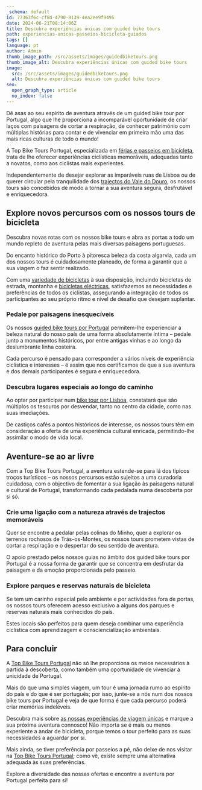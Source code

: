 ```yaml
---
_schema: default
id: 77363f6c-cf8d-4790-9139-4ea2ee9f9495
date: 2024-06-21T08:14:06Z
title: Descubra experiências únicas com guided bike tours
path: experiencias-unicas-passeios-bicicleta-guiados
tags: []
language: pt
author: Admin
thumb_image_path: /src/assets/images/guidedbiketours.png
thumb_image_alt: Descubra experiências únicas com guided bike tours
image:
  src: /src/assets/images/guidedbiketours.png
  alt: Descubra experiências únicas com guided bike tours
seo:
  open_graph_type: article
  no_index: false
---
```

Dê asas ao seu espírito de aventura através de um guided bike tour por Portugal,
algo que lhe proporciona a incomparável oportunidade de criar laços com
paisagens de cortar a respiração, de conhecer património com múltiplas histórias
para contar e de vivenciar em primeira mão uma das mais ricas culturas de todo o
mundo!

A Top Bike Tours Portugal, especializada em [férias e passeios em bicicleta](https://topbiketoursportugal.com/pt/), trata de
lhe oferecer experiências ciclísticas memoráveis, adequadas tanto a novatos, como aos ciclistas mais experientes.

Independentemente de desejar explorar as imparáveis ruas de Lisboa ou de querer
circular pela tranquilidade dos [trajectos do Vale do Douro](https://topbiketoursportugal.com/pt/posts/descubra-as-maravilhas-de-portugal-com-passeios-de-bicicleta-pelo-vale-do-douro/), os nossos tours são concebidos de modo a tornar a sua aventura segura, desfrutável e enriquecedora.

## Explore novos percursos com os nossos tours de bicicleta

Descubra novas rotas com os nossos bike tours e abra as portas a todo um mundo
repleto de aventura pelas mais diversas paisagens portuguesas.

Do encanto histórico do Porto à pitoresca beleza da costa algarvia, cada um dos
nossos tours é cuidadosamente planeado, de forma a garantir que a sua viagem o
faz sentir realizado.

Com uma [variedade de bicicletas](https://topbiketoursportugal.com/pt/bicicletas/) à sua disposição, incluindo bicicletas de estrada, montanha e [bicicletas eléctricas](https://topbiketoursportugal.com/pt/posts/bicicletas-electricas-como-e-que-estas-podem-ajuda-lo-nas-rotas-ciclisticas-mais-dificeis/), satisfazemos as necessidades e preferências de todos os ciclistas, assegurando a integração de todos os participantes ao seu próprio ritmo e nível de desafio que desejam suplantar.

### Pedale por paisagens inesquecíveis

Os nossos [guided bike tours por Portugal](https://topbiketoursportugal.com/pt/blog/Porque-passeio-com-guia-em-bicicleta-portugal/) permitem-lhe experienciar a beleza natural do nosso país de uma forma absolutamente íntima – pedale junto a monumentos históricos, por entre antigas vinhas e ao longo da deslumbrante linha costeira.

Cada percurso é pensado para corresponder a vários níveis de experiência
ciclística e interesses – é assim que nos certificamos de que a sua aventura e
dos demais participantes é segura e enriquecedora.

### Descubra lugares especiais ao longo do caminho

Ao optar por participar num [bike tour por Lisboa](https://topbiketoursportugal.com/pt/posts/passeio-de-bicicleta-em-lisboa-uma-aventura-imperdivel/), constatará que são múltiplos os tesouros por desvendar, tanto no centro da cidade, como nas suas imediações.

De castiços cafés a pontos históricos de interesse, os nossos tours têm em
consideração a oferta de uma experiência cultural enricada, permitindo-lhe
assimilar o modo de vida local.

## Aventure-se ao ar livre

Com a Top Bike Tours Portugal, a aventura estende-se para lá dos típicos troços
turísticos – os nossos percursos estão sujeitos a uma curadoria cuidadosa, com o
objectivo de fomentar a sua ligação às paisagens natural e cultural de Portugal,
transformando cada pedalada numa descoberta por si só.

### Crie uma ligação com a natureza através de trajectos memoráveis

Quer se encontre a pedalar pelas colinas do Minho, quer a explorar os terrenos
rochosos de Trás-os-Montes, os nossos tours prometem vistas de cortar a
respiração e o despertar do seu sentido de aventura.

O apoio prestado pelos nossos guias no âmbito dos guided bike tours por Portugal
é a nossa forma de garantir que se concentra em desfrutar da paisagem e da
emoção proporcionada pelo passeio.

### Explore parques e reservas naturais de bicicleta

Se tem um carinho especial pelo ambiente e por actividades fora de portas, os
nossos tours oferecem acesso exclusivo a alguns dos parques e reservas naturais
mais conhecidos do país.

Estes locais são perfeitos para quem deseja combinar uma experiência ciclística
com aprendizagem e consciencialização ambientais.

## Para concluir

A [Top Bike Tours Portugal](https://topbiketoursportugal.com/pt/) não só lhe proporciona os meios necessários à partida à descoberta, como também uma oportunidade de vivenciar a unicidade de Portugal.

Mais do que uma simples viagem, um tour é uma jornada rumo ao espírito do país e
do que é ser português; por isso, junte-se a nós num dos nossos bike tours por
Portugal e veja de que forma é que cada percurso poderá criar memórias
indeléveis.

Descubra mais sobre [as nossas experiências de viagem únicas](https://topbiketoursportugal.com/pt/blog/passeio-em-bicicleta-com-guia-em-portugal/) e marque a sua próxima aventura connosco! Não importa se é mais ou menos experiente a andar de bicicleta, porque temos o tour perfeito para as suas necessidades a aguardar por si.

Mais ainda, se tiver preferência por passeios a pé, não deixe de nos visitar na
[Top Bike Tours Portugal](https://topwalkingtoursportugal.com/pt/); como vê, existe sempre uma alternativa adequada às suas preferências.

Explore a diversidade das nossas ofertas e encontre a aventura por Portugal
perfeita para si!
